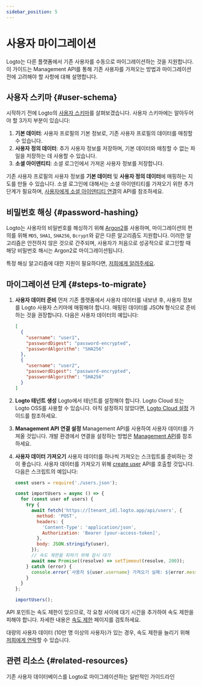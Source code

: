 ```yaml
---
sidebar_position: 5
---
```


# 사용자 마이그레이션

Logto는 다른 플랫폼에서 기존 사용자를 수동으로 마이그레이션하는 것을 지원합니다. 이 가이드는 Management API를 통해 기존 사용자를 가져오는 방법과 마이그레이션 전에 고려해야 할 사항에 대해 설명합니다.

## 사용자 스키마 \{#user-schema}

시작하기 전에 Logto의 [사용자 스키마](/user-management/user-data/#user-profile)를 살펴보겠습니다. 사용자 스키마에는 알아두어야 할 3가지 부분이 있습니다:

1. **기본 데이터**: 사용자 프로필의 기본 정보로, 기존 사용자 프로필의 데이터를 매칭할 수 있습니다.
2. **사용자 정의 데이터**: 추가 사용자 정보를 저장하며, 기본 데이터와 매칭할 수 없는 파일을 저장하는 데 사용할 수 있습니다.
3. **소셜 아이덴티티**: 소셜 로그인에서 가져온 사용자 정보를 저장합니다.

기존 사용자 프로필의 사용자 정보를 **기본 데이터** 및 **사용자 정의 데이터**에 매핑하는 지도를 만들 수 있습니다. 소셜 로그인에 대해서는 소셜 아이덴티티를 가져오기 위한 추가 단계가 필요하며, [사용자에게 소셜 아이덴티티 연결](https://openapi.logto.io/operation/operation-createuseridentity)의 API를 참조하세요.

## 비밀번호 해싱 \{#password-hashing}

Logto는 사용자의 비밀번호를 해싱하기 위해 [Argon2](https://en.wikipedia.org/wiki/Argon2)를 사용하며, 마이그레이션의 편의를 위해 `MD5`, `SHA1`, `SHA256`, `Bcrypt`와 같은 다른 알고리즘도 지원합니다. 이러한 알고리즘은 안전하지 않은 것으로 간주되며, 사용자가 처음으로 성공적으로 로그인할 때 해당 비밀번호 해시는 Argon2로 마이그레이션됩니다.

특정 해싱 알고리즘에 대한 지원이 필요하다면, [저희에게 알려주세요](https://logto.io/contact).

## 마이그레이션 단계 \{#steps-to-migrate}

1.  **사용자 데이터 준비**
    먼저 기존 플랫폼에서 사용자 데이터를 내보낸 후, 사용자 정보를 Logto 사용자 스키마에 매핑해야 합니다. 매핑된 데이터를 JSON 형식으로 준비하는 것을 권장합니다. 다음은 사용자 데이터의 예입니다:

    ```json
    [
      {
        "username": "user1",
        "passwordDigest": "password-encrypted",
        "passwordAlgorithm": "SHA256"
      },
      {
        "username": "user2",
        "passwordDigest": "password-encrypted",
        "passwordAlgorithm": "SHA256"
      }
    ]
    ```

2.  **Logto 테넌트 생성**
    Logto에서 테넌트를 설정해야 합니다. Logto Cloud 또는 Logto OSS를 사용할 수 있습니다. 아직 설정하지 않았다면, [Logto Cloud 설정](/introduction/set-up-logto-cloud/#create-logto-tenant) 가이드를 참조하세요.
3.  **Management API 연결 설정**
    Management API를 사용하여 사용자 데이터를 가져올 것입니다. 개발 환경에서 연결을 설정하는 방법은 [Management API](/integrate-logto/interact-with-management-api)를 참조하세요.
4.  **사용자 데이터 가져오기**
    사용자 데이터를 하나씩 가져오는 스크립트를 준비하는 것이 좋습니다. 사용자 데이터를 가져오기 위해 [create user](https://openapi.logto.io/operation/operation-createuser) API를 호출할 것입니다. 다음은 스크립트의 예입니다:

    ```jsx
    const users = require('./users.json');

    const importUsers = async () => {
      for (const user of users) {
        try {
          await fetch('https://[tenant_id].logto.app/api/users', {
            method: 'POST',
            headers: {
              'Content-Type': 'application/json',
              Authorization: 'Bearer [your-access-token]',
            },
            body: JSON.stringify(user),
          });
          // 속도 제한을 피하기 위해 잠시 대기
          await new Promise((resolve) => setTimeout(resolve, 200));
        } catch (error) {
          console.error(`사용자 ${user.username} 가져오기 실패: ${error.message}`);
        }
      }
    };

    importUsers();
    ```

API 포인트는 속도 제한이 있으므로, 각 요청 사이에 대기 시간을 추가하여 속도 제한을 피해야 합니다. 자세한 내용은 [속도 제한](/integrate-logto/interact-with-management-api/#rate-limit) 페이지를 검토하세요.

대량의 사용자 데이터 (10만 명 이상의 사용자)가 있는 경우, 속도 제한을 늘리기 위해 [저희에게 연락](https://logto.io/contact)할 수 있습니다.

## 관련 리소스 \{#related-resources}

<Url href="https://blog.logto.io/general-migration-guide">
  기존 사용자 데이터베이스를 Logto로 마이그레이션하는 일반적인 가이드라인
</Url>
